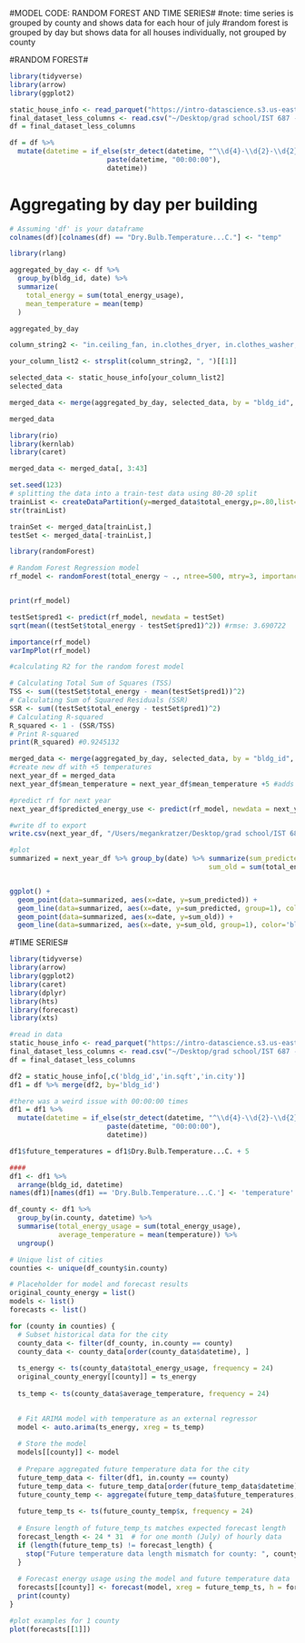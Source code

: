 #MODEL CODE: RANDOM FOREST AND TIME SERIES#
#note: time series is grouped by county and shows data for each hour of july
#random forest is grouped by day but shows data for all houses individually, not grouped by county

#RANDOM FOREST#

```r
library(tidyverse)
library(arrow)
library(ggplot2)
```

```r
static_house_info <- read_parquet("https://intro-datascience.s3.us-east-2.amazonaws.com/SC-data/static_house_info.parquet")
final_dataset_less_columns <- read.csv("~/Desktop/grad school/IST 687 - Intro to Data Science/FinalProject/final_dataset_less_columns.csv")
df = final_dataset_less_columns
```

```r
df = df %>%
  mutate(datetime = if_else(str_detect(datetime, "^\\d{4}-\\d{2}-\\d{2}$"), 
                        paste(datetime, "00:00:00"), 
                        datetime))
```

# Aggregating by day per building 

```r
# Assuming 'df' is your dataframe
colnames(df)[colnames(df) == "Dry.Bulb.Temperature...C."] <- "temp"
```


```r
library(rlang)
```


```r
aggregated_by_day <- df %>%
  group_by(bldg_id, date) %>%
  summarize(
    total_energy = sum(total_energy_usage),
    mean_temperature = mean(temp)
  )
```

```r
aggregated_by_day
```

```r
column_string2 <- "in.ceiling_fan, in.clothes_dryer, in.clothes_washer, in.cooking_range, in.cooling_setpoint, in.county_and_puma, in.dishwasher, in.ducts, in.geometry_floor_area, in.geometry_floor_area_bin, in.geometry_garage, in.has_pv, in.heating_setpoint, in.hot_water_fixtures, in.income, in.income_recs_2015, in.income_recs_2020, in.infiltration, in.insulation_wall, in.lighting, in.misc_hot_tub_spa, in.misc_pool, in.misc_pool_heater, in.misc_pool_pump, in.occupants, in.plug_load_diversity, in.puma, in.pv_orientation, in.pv_system_size, in.usage_level, in.vacancy_status, in.vintage, in.vintage_acs, in.weather_file_city, upgrade.water_heater_efficiency, upgrade.infiltration_reduction, upgrade.clothes_dryer, upgrade.insulation_wall, upgrade.cooking_range, bldg_id"

your_column_list2 <- strsplit(column_string2, ", ")[[1]]
```

```r
selected_data <- static_house_info[your_column_list2]
selected_data
```


```r
merged_data <- merge(aggregated_by_day, selected_data, by = "bldg_id", all.x = TRUE)
```

```r
merged_data
```
```r
library(rio)
library(kernlab)
library(caret)
```

```r
merged_data <- merged_data[, 3:43]
```

```r
set.seed(123)
# splitting the data into a train-test data using 80-20 split 
trainList <- createDataPartition(y=merged_data$total_energy,p=.80,list=FALSE)
str(trainList)
```


```r
trainSet <- merged_data[trainList,]
testSet <- merged_data[-trainList,]
```


```r
library(randomForest)
```


```r
# Random Forest Regression model
rf_model <- randomForest(total_energy ~ ., ntree=500, mtry=3, importance=TRUE, data = trainSet)


print(rf_model)

testSet$pred1 <- predict(rf_model, newdata = testSet)
sqrt(mean((testSet$total_energy - testSet$pred1)^2)) #rmse: 3.690722

importance(rf_model)
varImpPlot(rf_model)

#calculating R2 for the random forest model 

# Calculating Total Sum of Squares (TSS)
TSS <- sum((testSet$total_energy - mean(testSet$pred1))^2)
# Calculating Sum of Squared Residuals (SSR)
SSR <- sum((testSet$total_energy - testSet$pred1)^2)
# Calculating R-squared
R_squared <- 1 - (SSR/TSS)
# Print R-squared
print(R_squared) #0.9245132
```


```r
merged_data <- merge(aggregated_by_day, selected_data, by = "bldg_id", all.x = TRUE)
#create new df with +5 temperatures
next_year_df = merged_data
next_year_df$mean_temperature = next_year_df$mean_temperature +5 #adds 5 to all temperatures

```

```r
#predict rf for next year
next_year_df$predicted_energy_use <- predict(rf_model, newdata = next_year_df[4:43])
```

```r
#write df to export
write.csv(next_year_df, "/Users/megankratzer/Desktop/grad school/IST 687 - Intro to Data Science/FinalProject/next_year_predictions.csv", row.names=F)
```

```r
#plot
summarized = next_year_df %>% group_by(date) %>% summarize(sum_predicted = sum(predicted_energy_use),
                                                 sum_old = sum(total_energy))


ggplot() +
  geom_point(data=summarized, aes(x=date, y=sum_predicted)) +
  geom_line(data=summarized, aes(x=date, y=sum_predicted, group=1), color='red') +
  geom_point(data=summarized, aes(x=date, y=sum_old)) +
  geom_line(data=summarized, aes(x=date, y=sum_old, group=1), color='blue')

```

###########################################################
###########################################################
###########################################################
###########################################################

#TIME SERIES#

```r
library(tidyverse)
library(arrow)
library(ggplot2)
library(caret)
library(dplyr)
library(hts)
library(forecast)
library(xts)
```


```r
#read in data
static_house_info <- read_parquet("https://intro-datascience.s3.us-east-2.amazonaws.com/SC-data/static_house_info.parquet")
final_dataset_less_columns <- read.csv("~/Desktop/grad school/IST 687 - Intro to Data Science/FinalProject/final_dataset_less_columns.csv")
df = final_dataset_less_columns

df2 = static_house_info[,c('bldg_id','in.sqft','in.city')]
df1 = df %>% merge(df2, by='bldg_id')

#there was a weird issue with 00:00:00 times
df1 = df1 %>%
  mutate(datetime = if_else(str_detect(datetime, "^\\d{4}-\\d{2}-\\d{2}$"), 
                        paste(datetime, "00:00:00"), 
                        datetime))

df1$future_temperatures = df1$Dry.Bulb.Temperature...C. + 5
```


```r
####
df1 <- df1 %>%
  arrange(bldg_id, datetime)
names(df1)[names(df1) == 'Dry.Bulb.Temperature...C.'] <- 'temperature'

df_county <- df1 %>%
  group_by(in.county, datetime) %>%
  summarise(total_energy_usage = sum(total_energy_usage),
            average_temperature = mean(temperature)) %>%
  ungroup()
```

```r
# Unique list of cities
counties <- unique(df_county$in.county)

# Placeholder for model and forecast results
original_county_energy = list()
models <- list()
forecasts <- list()

for (county in counties) {
  # Subset historical data for the city
  county_data <- filter(df_county, in.county == county)
  county_data <- county_data[order(county_data$datetime), ]
  
  ts_energy <- ts(county_data$total_energy_usage, frequency = 24)
  original_county_energy[[county]] = ts_energy
  
  ts_temp <- ts(county_data$average_temperature, frequency = 24)

  
  # Fit ARIMA model with temperature as an external regressor
  model <- auto.arima(ts_energy, xreg = ts_temp)
  
  # Store the model
  models[[county]] <- model
  
  # Prepare aggregated future temperature data for the city
  future_temp_data <- filter(df1, in.county == county)
  future_temp_data <- future_temp_data[order(future_temp_data$datetime), ]
  future_county_temp <- aggregate(future_temp_data$future_temperatures,  by=list(future_temp_data$datetime), mean)
  
  future_temp_ts <- ts(future_county_temp$x, frequency = 24)
  
  # Ensure length of future_temp_ts matches expected forecast length
  forecast_length <- 24 * 31  # for one month (July) of hourly data
  if (length(future_temp_ts) != forecast_length) {
    stop("Future temperature data length mismatch for county: ", county)
  }
  
  # Forecast energy usage using the model and future temperature data
  forecasts[[county]] <- forecast(model, xreg = future_temp_ts, h = forecast_length)
  print(county)
}
```

```r
#plot examples for 1 county
plot(forecasts[[1]])
```
